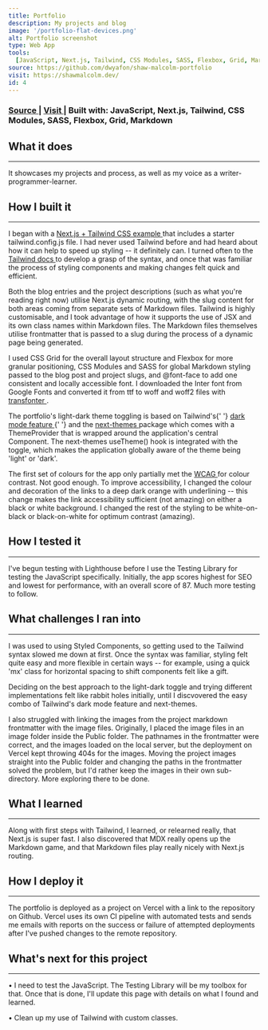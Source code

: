```yaml
---
title: Portfolio
description: My projects and blog
image: '/portfolio-flat-devices.png'
alt: Portfolio screenshot
type: Web App
tools:
  [JavaScript, Next.js, Tailwind, CSS Modules, SASS, Flexbox, Grid, Markdown]
source: https://github.com/dwyafon/shaw-malcolm-portfolio
visit: https://shawmalcolm.dev/
id: 4
---
```


<main>

<h3>
  <span>
    <a
      href='https://github.com/dwyafon/shaw-malcolm-portfolio'
      target='_blank'
      rel='noopener noreferrer'
      className='anchor'
    >
      Source
    </a>
  </span>
  | <span>
    <a
      href='https://shawmalcolm.dev/'
      target='_blank'
      rel='noopener noreferrer'
      className='anchor'
    >
      Visit
    </a>
  </span>| <span>Built with: </span>
  <span className='text-black dark:text-cream'>
    JavaScript, Next.js, Tailwind, CSS Modules, SASS, Flexbox, Grid, Markdown
  </span>
</h3>

<h2>What it does</h2>

---

It showcases my projects and process, as well as my voice as a writer-programmer-learner.

<h2>How I built it</h2>

---

<p>
  I began with a
  <a
    href='https://github.com/vercel/next.js/tree/canary/examples/with-tailwindcss'
    className='anchor'
    target='_blank'
    rel='noreferrer noopener'
  >
    Next.js + Tailwind CSS example
  </a>
  that includes a starter tailwind.config.js file. I had never used Tailwind before
  and had heard about how it can help to speed up styling -- it definitely can. I
  turned often to the
  <a
    href='https://tailwindcss.com/docs'
    className='anchor'
    target='_blank'
    rel='noreferrer noopener'
  >
    Tailwind docs
  </a>
  to develop a grasp of the syntax, and once that was familiar the process of styling
  components and making changes felt quick and efficient.
</p>

<p>
  Both the blog entries and the project descriptions (such as what you're
  reading right now) utilise Next.js dynamic routing, with the slug content for
  both areas coming from separate sets of Markdown files. Tailwind is highly
  customisable, and I took advantage of how it supports the use of JSX and its
  own class names within Markdown files. The Markdown files themselves utilise
  frontmatter that is passed to a slug during the process of a dynamic page
  being generated.
</p>

<p>
  I used CSS Grid for the overall layout structure and Flexbox for more granular
  positioning, CSS Modules and SASS for global Markdown styling passed to the
  blog post and project slugs, and @font-face to add one consistent and locally
  accessible font. I downloaded the Inter font from Google Fonts and converted
  it from ttf to woff and woff2 files with
  <a
    href='https://transfonter.org/'
    className='anchor'
    target='_blank'
    rel='noreferrer noopener'
  >
    transfonter
  </a>.
</p>

<p>
  The portfolio's light-dark theme toggling is based on Tailwind's{' '}
  <a
    href='https://tailwindcss.com/docs/dark-mode'
    className='anchor'
    target='_blank'
    rel='noreferrer noopener'
  >
    dark mode feature
  </a>{' '}
  and the
  <a
    href='https://github.com/pacocoursey/next-themes'
    className='anchor'
    target='_blank'
    rel='noreferrer noopener'
  >
    next-themes
  </a>
  package which comes with a ThemeProvider that is wrapped around the
  application's central Component. The next-themes useTheme() hook is integrated
  with the toggle, which makes the application globally aware of the theme being
  'light' or 'dark'.
</p>

<p>
  The first set of colours for the app only partially met the
  <a
    href='https://www.w3.org/WAI/WCAG21/quickref/?tags=contrast'
    className='anchor'
    target='_blank'
    rel='noreferrer noopener'
  >
    WCAG
  </a>
  for colour contrast. Not good enough. To improve accessibility, I changed the
  colour and decoration of the links to a deep dark orange with underlining --
  this change makes the link accessibility sufficient (not amazing) on either a black
  or white background. I changed the rest of the styling to be white-on-black or
  black-on-white for optimum contrast (amazing).
</p>

<h2>How I tested it</h2>

---

<p>
  I've begun testing with Lighthouse before I use the Testing Library for
  testing the JavaScript specifically. Initially, the app scores highest for SEO
  and lowest for performance, with an overall score of 87. Much more testing to
  follow.
</p>

<h2>What challenges I ran into</h2>

---

</p>I was used to using Styled Components, so getting used to the Tailwind syntax slowed me down at first. Once the syntax was familiar, styling felt quite easy and more flexible in certain ways -- for example, using a quick 'mx' class for horizontal spacing to shift components felt like a gift.</p>

<p>
  Deciding on the best approach to the light-dark toggle and trying different
  implementations felt like rabbit holes initially, until I discvovered the easy
  combo of Tailwind's dark mode feature and next-themes.
</p>

<p>
  I also struggled with linking the images from the project markdown frontmatter
  with the image files. Originally, I placed the image files in an image folder
  inside the Public folder. The pathnames in the frontmatter were correct, and
  the images loaded on the local server, but the deployment on Vercel kept
  throwing 404s for the images. Moving the project images straight into the
  Public folder and changing the paths in the frontmatter solved the problem,
  but I'd rather keep the images in their own sub-directory. More exploring
  there to be done.
</p>

<h2>What I learned</h2>

---

<p>
  Along with first steps with Tailwind, I learned, or relearned really, that
  Next.js is super fast. I also discovered that MDX really opens up the Markdown
  game, and that Markdown files play really nicely with Next.js routing.
</p>

<h2>How I deploy it</h2>

---

<p>
  The portfolio is deployed as a project on Vercel with a link to the repository
  on Github. Vercel uses its own CI pipeline with automated tests and sends me
  emails with reports on the success or failure of attempted deployments after
  I've pushed changes to the remote repository.
</p>

<h2>What's next for this project</h2>

---

<p>
  &bull; I need to test the JavaScript. The Testing Library will be my toolbox
  for that. Once that is done, I'll update this page with details on what I
  found and learned.
</p>
<p>&bull; Clean up my use of Tailwind with custom classes.</p>

</main>
